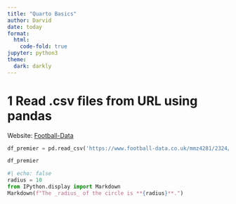 ```yaml
---
title: "Quarto Basics"
author: Darvid
date: today
format:
  html:
    code-fold: true
jupyter: python3
theme:
  dark: darkly
---
```


# 1 Read .csv files from URL using pandas

Website: [Football-Data](https://www.football-data.co.uk/data.php)

```python
df_premier = pd.read_csv('https://www.football-data.co.uk/mmz4281/2324/E0.csv')

df_premier
```

```python
#| echo: false
radius = 10
from IPython.display import Markdown
Markdown(f"The _radius_ of the circle is **{radius}**.")
```
